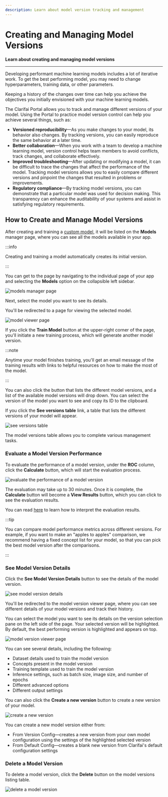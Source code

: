 ```yaml
---
description: Learn about model version tracking and management
---
```


# Creating and Managing Model Versions

**Learn about creating and managing model versions**
<hr />

Developing performant machine learning models includes a lot of iterative work. To get the best performing model, you may need to change hyperparameters, training data, or other parameters. 

Keeping a history of the changes over time can help you achieve the objectives you initially envisioned with your machine learning models. 

The Clarifai Portal allows you to track and manage different versions of your model. Using the Portal to practice model version control can help you achieve several things, such as:

- **Versioned reproducibility**—As you make changes to your model, its behavior also changes. By tracking versions, you can easily reproduce the same behavior at a later time. 
- **Better collaboration**—When you work with a team to develop a machine learning model, version control helps team members to avoid conflicts, track changes, and collaborate effectively.
- **Improved troubleshooting**—After updating or modifying a model, it can be difficult to trace the changes that affect the performance of the model. Tracking model versions allows you to easily compare different versions and pinpoint the changes that resulted in problems or improvements. 
- **Regulatory compliance**—By tracking model versions, you can demonstrate that a particular model was used for decision making. This transparency can enhance the auditability of your systems and assist in satisfying regulatory requirements. 

## How to Create and Manage Model Versions

After creating and training a [custom model](https://docs.clarifai.com/portal-guide/model/pcustom-model-walkthrough/), it will be listed on the **Models** manager page, where you can see all the models available in your app. 

:::info

Creating and training a model automatically creates its initial version. 

:::


You can get to the page by navigating to the individual page of your app and selecting the **Models** option on the collapsible left sidebar. 

![models manager page](/img/community/model_versions/model_versions_1.png)

Next, select the model you want to see its details.

You'll be redirected to a page for viewing the selected model. 

![model viewer page](/img/community/model_versions/model_versions_2.png)

If you click the **Train Model** button at the upper-right corner of the page, you'll initiate a new training process, which will generate another model version.

:::note

Anytime your model finishes training, you'll get an email message of the training results with links to helpful resources on how to make the most of the model.  

:::

You can also click the button that lists the different model versions, and a list of the available model versions will drop down. You can select the version of the model you want to see and copy its ID to the clipboard. 

If you click the **See versions table** link, a table that lists the different versions of your model will appear. 

![see versions table](/img/community/model_versions/model_versions_3.png)

The model versions table allows you to complete various management tasks. 

### Evaluate a Model Version Performance

To evaluate the performance of a model version, under the **ROC** column, click the **Calculate** button, which will start the evaluation process.

![evaluate the performance of a model version](/img/community/model_versions/model_versions_4.png)

The evaluation may take up to 30 minutes. Once it is complete, the **Calculate** button will become a **View Results** button, which you can click to see the evaluation results.

You can read [here](https://docs.clarifai.com/portal-guide/evaluate/interpreting-evaluations/) to learn how to interpret the evaluation results.

:::tip

You can compare model performance metrics across different versions. For example, if you want to make an "apples to apples" comparison, we recommend having a fixed concept list for your model, so that you can pick the best model version after the comparisons.

:::

### See Model Version Details

Click the **See Model Version Details** button to see the details of the model version.

![see model version details](/img/community/model_versions/model_versions_5.png)
 
You'll be redirected to the model version viewer page, where you can see different details of your model versions and track their history.

You can select the model you want to see its details on the version selection pane on the left side of the page. Your selected version will be highlighted. By default, the best performing version is highlighted and appears on top. 

![model version viewer page](/img/community/model_versions/model_versions_6.png)

You can see several details, including the following:

- Dataset details used to train the model version
- Concepts present in the model version
- Training template used to train the model version
- Inference settings, such as batch size, image size, and number of epochs 
- Different advanced options
- Different output settings

You can also click the **Create a new version** button to create a new version of your model. 

![create a new version](/img/community/model_versions/model_versions_7.png)

You can create a new model version either from:

- From Version Config—creates a new version from your own model configuration using the settings of the highlighted selected version
- From Default Config—creates a blank new version from Clarifai's default configuration settings

### Delete a Model Version

To delete a model version, click the **Delete** button on the model versions listing table.

![delete a model version](/img/community/model_versions/model_versions_8.png)

